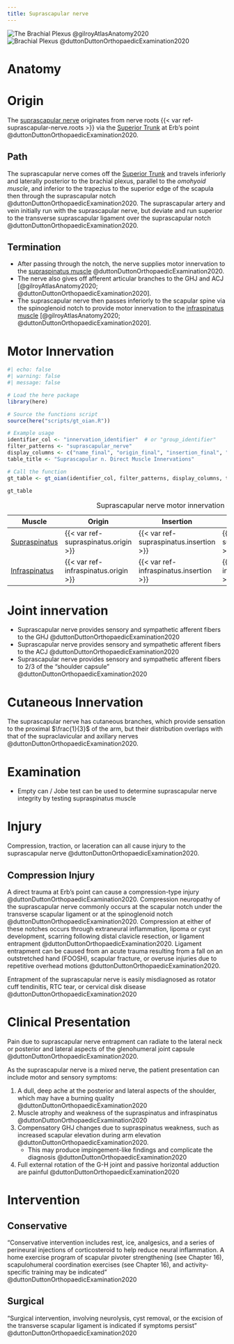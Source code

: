 ```yaml
---
title: Suprascapular nerve
---
```


![The Brachial Plexus @gilroyAtlasAnatomy2020](/The Archive/Anatomy/Nerves/Upper extremity nerves/images/gilroyatlas fig28.11 brachial plexus course.png)
![Brachial Plexus @duttonDuttonOrthopaedicExamination2020](/The Archive/Anatomy/Nerves/Upper extremity nerves/images/fig3.9 Brachial Plexus Dutton.png)

# Anatomy

# Origin {#origin}
The [suprascapular nerve]({{< var ref-suprascapular-nerve.path >}}) originates from nerve roots {{< var ref-suprascapular-nerve.roots >}} via the [Superior Trunk]({{< var ref-brachial-plexus.superior-trunk >}}) at Erb’s point @duttonDuttonOrthopaedicExamination2020.

## Path

The suprascapular nerve comes off the [Superior Trunk]({{< var ref-brachial-plexus.superior-trunk >}}) and travels inferiorly and laterally posterior to the brachial plexus, parallel to the *omohyoid muscle*, and inferior to the trapezius to the superior edge of the scapula then through the suprascapular notch @duttonDuttonOrthopaedicExamination2020.
The suprascapular artery and vein initially run with the suprascapular nerve, but deviate and run superior to the transverse suprascapular ligament over the suprascapular notch @duttonDuttonOrthopaedicExamination2020.

## Termination

- After passing through the notch, the nerve supplies motor innervation to the [supraspinatus muscle]({{< var ref-supraspinatus.path >}}) @duttonDuttonOrthopaedicExamination2020. 
- The nerve also gives off afferent articular branches to the GHJ and ACJ [@gilroyAtlasAnatomy2020; @duttonDuttonOrthopaedicExamination2020].
- The suprascapular nerve then passes inferiorly to the scapular spine via the spinoglenoid notch to provide motor innervation to the [infraspinatus muscle]({{< var ref-infraspinatus.path >}}) [@gilroyAtlasAnatomy2020; @duttonDuttonOrthopaedicExamination2020].




# Motor Innervation

```r
#| echo: false
#| warning: false
#| message: false

# Load the here package
library(here)

# Source the functions script
source(here("scripts/gt_oian.R"))

# Example usage
identifier_col <- "innervation_identifier"  # or "group_identifier"
filter_patterns <- "suprascapular_nerve"
display_columns <- c("name_final", "origin_final", "insertion_final", "innervation_final", "action_final")
table_title <- "Suprascapular n. Direct Muscle Innervations"

# Call the function
gt_table <- gt_oian(identifier_col, filter_patterns, display_columns, table_title)

gt_table
```
| Muscle  | Origin | Insertion | Nerve | Action |
|------|--------|-------|----------|--------|
| [Supraspinatus]({{< var ref-supraspinatus.path >}}) | {{< var ref-supraspinatus.origin >}} | {{< var ref-supraspinatus.insertion >}} | {{< var ref-supraspinatus.nerve >}} | {{< var ref-supraspinatus.action >}} |
| [Infraspinatus]({{< var ref-infraspinatus.path >}}) | {{< var ref-infraspinatus.origin >}} | {{< var ref-infraspinatus.insertion >}} | {{< var ref-infraspinatus.nerve >}} | {{< var ref-infraspinatus.action >}} |
: Suprascapular nerve motor innervation {.striped .hover}

# Joint innervation

- Suprascapular nerve provides sensory and sympathetic afferent fibers to the GHJ @duttonDuttonOrthopaedicExamination2020
- Suprascapular nerve provides sensory and sympathetic afferent fibers to the ACJ @duttonDuttonOrthopaedicExamination2020
- Suprascapular nerve provides sensory and sympathetic afferent fibers to 2/3 of the "shoulder capsule" @duttonDuttonOrthopaedicExamination2020

# Cutaneous Innervation

The suprascapular nerve has cutaneous branches, which provide sensation to the proximal $\frac{1}{3}$ of the arm, but their distribution overlaps with that of the supraclavicular and axillary nerves @duttonDuttonOrthopaedicExamination2020. 

# Examination

- Empty can / Jobe test can be used to determine suprascapular nerve integrity by testing supraspinatus muscle

# Injury

Compression, traction, or laceration can all cause injury to the suprascapular nerve @duttonDuttonOrthopaedicExamination2020.

## Compression Injury
A direct trauma at Erb’s point can cause a compression-type injury @duttonDuttonOrthopaedicExamination2020.
Compression neuropathy of the suprascapular nerve commonly occurs at the scapular notch under the transverse scapular ligament or at the spinoglenoid notch @duttonDuttonOrthopaedicExamination2020.
Compression at either of these notches occurs through extraneural inflammation, lipoma or cyst development, scarring following distal clavicle resection, or ligament entrapment @duttonDuttonOrthopaedicExamination2020.
Ligament entrapment can be caused from an acute trauma resulting from a fall on an outstretched hand (FOOSH), scapular fracture, or overuse injuries due to repetitive overhead motions @duttonDuttonOrthopaedicExamination2020. 

:::{.callout-important}
Entrapment of the suprascapular nerve is easily misdiagnosed as rotator cuff tendinitis, RTC tear, or cervical disk disease @duttonDuttonOrthopaedicExamination2020
:::

# Clinical Presentation

Pain due to suprascapular nerve entrapment can radiate to the lateral neck or posterior and lateral aspects of the glenohumeral joint capsule @duttonDuttonOrthopaedicExamination2020. 


As the suprascapular nerve is a mixed nerve, the patient presentation can include motor and sensory symptoms:

1. A dull, deep ache at the posterior and lateral aspects of the shoulder, which may have a burning quality @duttonDuttonOrthopaedicExamination2020
1. Muscle atrophy and weakness of the supraspinatus and infraspinatus @duttonDuttonOrthopaedicExamination2020
1. Compensatory GHJ changes due to supraspinatus weakness, such as increased scapular elevation during arm elevation @duttonDuttonOrthopaedicExamination2020.
    - This may produce impingement-like findings and complicate the diagnosis @duttonDuttonOrthopaedicExamination2020
1. Full external rotation of the G-H joint and passive horizontal adduction are painful @duttonDuttonOrthopaedicExamination2020


# Intervention

## Conservative

"Conservative intervention includes rest, ice, analgesics, and a series of perineural injections of corticosteroid to help reduce neural inflammation. A home exercise program of scapular pivoter strengthening (see Chapter 16), scapulohumeral coordination exercises (see Chapter 16), and activity-specific training may be indicated" @duttonDuttonOrthopaedicExamination2020

## Surgical

"Surgical intervention, involving neurolysis, cyst removal, or the excision of the transverse scapular ligament is indicated if symptoms persist" @duttonDuttonOrthopaedicExamination2020